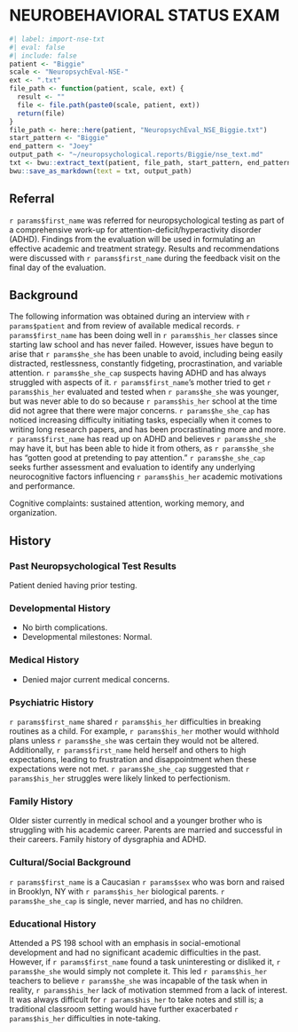 # NEUROBEHAVIORAL STATUS EXAM {#sec-nse}

```r
#| label: import-nse-txt
#| eval: false
#| include: false
patient <- "Biggie"
scale <- "NeuropsychEval-NSE-"
ext <- ".txt"
file_path <- function(patient, scale, ext) {
  result <- ""
  file <- file.path(paste0(scale, patient, ext))
  return(file)
}
file_path <- here::here(patient, "NeuropsychEval_NSE_Biggie.txt")
start_pattern <- "Biggie"
end_pattern <- "Joey"
output_path <- "~/neuropsychological.reports/Biggie/nse_text.md"
txt <- bwu::extract_text(patient, file_path, start_pattern, end_pattern)
bwu::save_as_markdown(text = txt, output_path)
```

## Referral

`r params$first_name` was referred for neuropsychological testing as part of a
comprehensive work-up for attention-deficit/hyperactivity disorder (ADHD).
Findings from the evaluation will be used in formulating an effective academic
and treatment strategy. Results and recommendations were discussed with `r
params$first_name` during the feedback visit on the final day of the evaluation.

## Background

The following information was obtained during an interview with `r params$patient` and from review of available medical records.
`r params$first_name` has been doing well in `r params$his_her` classes since starting law school and has never failed.
However, issues have begun to arise that `r params$he_she` has been unable to avoid, including being easily distracted, restlessness, constantly fidgeting, procrastination, and variable attention.
`r params$he_she_cap` suspects having ADHD and has always struggled with aspects of it.
`r params$first_name`'s mother tried to get `r params$his_her` evaluated and tested when `r params$he_she` was younger, but was never able to do so because `r params$his_her` school at the time did not agree that there were major concerns.
`r params$he_she_cap` has noticed increasing difficulty initiating tasks, especially when it comes to writing long research papers, and has been procrastinating more and more.
`r params$first_name` has read up on ADHD and believes `r params$he_she` may have it, but has been able to hide it from others, as `r params$he_she` has "gotten good at pretending to pay attention." `r params$he_she_cap` seeks further assessment and evaluation to identify any underlying neurocognitive factors influencing `r params$his_her` academic motivations and performance.

Cognitive complaints: sustained attention, working memory, and organization.

## History

### Past Neuropsychological Test Results

Patient denied having prior testing.

### Developmental History

-   No birth complications.
-   Developmental milestones: Normal.

### Medical History

-   Denied major current medical concerns.

### Psychiatric History

`r params$first_name` shared `r params$his_her` difficulties in breaking routines as a child.
For example, `r params$his_her` mother would withhold plans unless `r params$he_she` was certain they would not be altered.
Additionally, `r params$first_name` held herself and others to high expectations, leading to frustration and disappointment when these expectations were not met.
`r params$he_she_cap` suggested that `r params$his_her` struggles were likely linked to perfectionism.

### Family History

Older sister currently in medical school and a younger brother who is struggling with his academic career.
Parents are married and successful in their careers.
Family history of dysgraphia and ADHD.

### Cultural/Social Background

`r params$first_name` is a Caucasian `r params$sex` who was born and raised in Brooklyn, NY with `r params$his_her` biological parents.
`r params$he_she_cap` is single, never married, and has no children.

### Educational History

Attended a PS 198 school with an emphasis in social-emotional development and had no significant academic difficulties in the past.
However, if `r params$first_name` found a task uninteresting or disliked it, `r params$he_she` would simply not complete it.
This led `r params$his_her` teachers to believe `r params$he_she` was incapable of the task when in reality, `r params$his_her` lack of motivation stemmed from a lack of interest.
It was always difficult for `r params$his_her` to take notes and still is; a traditional classroom setting would have further exacerbated `r params$his_her` difficulties in note-taking.
